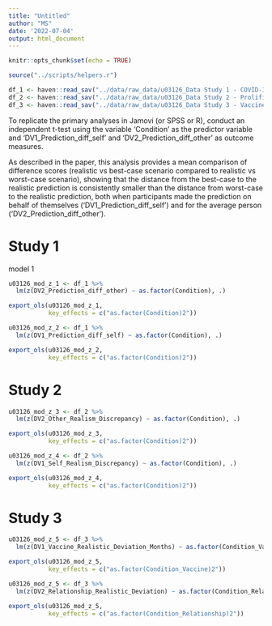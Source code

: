 ```yaml
---
title: "Untitled"
author: "MS"
date: '2022-07-04'
output: html_document
---
```


```r
knitr::opts_chunk$set(echo = TRUE)

source("../scripts/helpers.r")

df_1 <- haven::read_sav("../data/raw_data/u03126_Data Study 1 - COVID-19 Prediction.sav")
df_2 <- haven::read_sav("../data/raw_data/u03126_Data Study 2 - Prolific COVID-19 Prediction.sav")
df_3 <- haven::read_sav("../data/raw_data/u03126_Data Study 3 - Vaccine and Relationship Prediction.sav")
```

To replicate the primary analyses in Jamovi (or SPSS or R), conduct an independent t-test using the variable ‘Condition’ as the predictor variable and ‘DV1_Prediction_diff_self’ and ‘DV2_Prediction_diff_other’ as outcome measures.

As described in the paper, this analysis provides a mean comparison of difference scores (realistic vs best-case scenario compared to realistic vs worst-case scenario), showing that the distance from the best-case to the realistic prediction is consistently smaller than the distance from worst-case to the realistic prediction, both when participants made the prediction on behalf of themselves (‘DV1_Prediction_diff_self’) and for the average person (‘DV2_Prediction_diff_other’).

# Study 1 

model 1

```r
u03126_mod_z_1 <- df_1 %>% 
  lm(z(DV2_Prediction_diff_other) ~ as.factor(Condition), .) 

export_ols(u03126_mod_z_1, 
           key_effects = c("as.factor(Condition)2"))
```


```r
u03126_mod_z_2 <- df_1 %>% 
  lm(z(DV1_Prediction_diff_self) ~ as.factor(Condition), .) 

export_ols(u03126_mod_z_2, 
           key_effects = c("as.factor(Condition)2"))
```

# Study 2

```r
u03126_mod_z_3 <- df_2 %>% 
  lm(z(DV2_Other_Realism_Discrepancy) ~ as.factor(Condition), .) 

export_ols(u03126_mod_z_3, 
           key_effects = c("as.factor(Condition)2"))
```


```r
u03126_mod_z_4 <- df_2 %>% 
  lm(z(DV1_Self_Realism_Discrepancy) ~ as.factor(Condition), .) 

export_ols(u03126_mod_z_4, 
           key_effects = c("as.factor(Condition)2"))
```

# Study 3 

```r
u03126_mod_z_5 <- df_3 %>% 
  lm(z(DV1_Vaccine_Realistic_Deviation_Months) ~ as.factor(Condition_Vaccine), .) 

export_ols(u03126_mod_z_5, 
           key_effects = c("as.factor(Condition_Vaccine)2"))
```


```r
u03126_mod_z_5 <- df_3 %>% 
  lm(z(DV2_Relationship_Realistic_Deviation) ~ as.factor(Condition_Relationship), .) 

export_ols(u03126_mod_z_5, 
           key_effects = c("as.factor(Condition_Relationship)2"))
```

